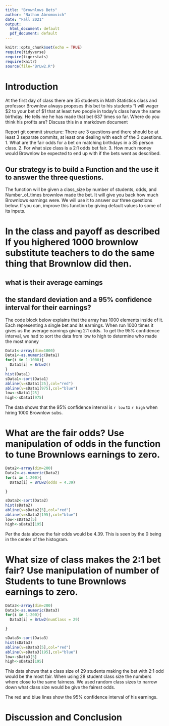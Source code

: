 ```yaml
---
title: "Brownlows Bets"
author: "Nathan Abromovich"
date: "Fall 2021"
output:
  html_document: default
  pdf_document: default
---
```



```r
knitr::opts_chunk$set(echo = TRUE)
require(tidyverse)
require(tigerstats)
require(knitr)
source(file="BrLw2.R")
```


<!-- We recommend you use git branches -- create a separate branch for each major section i.e. Introduction, Methods, Results, Inferential Results, and Discussion and Conclusions - leave the YAML block untouched until the final merge where you put in your own name !-->

# Introduction

<!--In this section you explain what you are trying to show.  Where did the data come from?  What is the research or other question you are trying to answer?!-->

 At the first day of class there are 35 students in Math Statistics class and professor Brownlow always proposes this bet to his students "I will wager $2 to your bet of $1 that at least two people in today's class have  the same birthday.  He tells me he has made that bet 637 times so far. Where do you think his profits are? Discuss this in a markdown document
 
Report git commit structure:
There are 3 questions and there should be at least 3 separate commits, at least one dealing with each of the 3 questions.
1. What are the fair odds for a bet on matching birthdays in a 35 person class.
2. For what size class is a 2:1 odds bet fair.
3. How much money would Brownlow be expected to end up with if the bets went as described.

## Our strategy is to build a Function and the use it to answer the three questions. 

The function will be given a class_size by number of students, odds, and Number_of_times brownlow made the bet.  It will give you back how much Brownlows earnings were. We will use it to answer our three questions below. If you can, improve this function by giving default values to some of its inputs. 

# In the class and payoff as described  If you highered 1000 brownlow substitute teachers to do the same thing that Brownlow did then.
## what is their average earnings
## the standard deviation and a 95% confidence interval for their earnings?
  
<!--Explain and display your method of coming up with a 95% confidence interval of  professor Brownlows winnings (or losings)-->

The code block below explains that the array has 1000 elements inside of it.  Each representing a single bet and its earnings.  When run 1000 times it gives us the average earnings giving 2:1 odds. To get the 95% confidence interval, we had to sort the data from low to high to determine who made the most money


```r
Data1<-array(dim=1000)
Data1<-as.numeric(Data1)
for(i in 1:1000){
  Data1[i] = BrLw2()
}
hist(Data1)
sData1<-sort(Data1)
abline(v=sData1[25],col="red")
abline(v=sData1[975],col="blue")
low<-sData1[25]
high<-sData1[975]

```
The data shows that the 95% confidence interval is `r low` to `r high` when hiring 1000 Brownlow subs.  



# What are the fair odds? Use manipulation of odds in the function to tune Brownlows earnings to zero. 


<!--Decide on your methods:  In this section explain the approach you will take to attack the issue --- how will you decide on a likely estimate of professor Brownlow's earnings or losses after 637 bets. Also explain how you construct a 95% confidence interval about your estimate of his winnings !-->

```r
Data2<-array(dim=200)
Data2<-as.numeric(Data2)
for(i in 1:200){
  Data2[i] = BrLw2(odds = 4.39)

}

sData2<-sort(Data2)
hist(sData2)
abline(v=sData2[5],col="red")
abline(v=sData2[195],col="blue")
low<-sData2[5]
high<-sData2[195]

```


Per the data above the fair odds would be 4.39.  This is seen by the 0 being in the center of the histogram. 

# What size of class makes the 2:1 bet fair?  Use manipulation of number of Students to tune Brownlows earnings to zero.

```r
Data3<-array(dim=200)
Data3<-as.numeric(Data3)
for(i in 1:200){
  Data3[i] = BrLw2(numClass = 29)

}

sData3<-sort(Data3)
hist(sData3)
abline(v=sData3[5],col="red")
abline(v=sData3[195],col="blue")
low<-sData3[5]
high<-sData3[195]

```
  
This data shows that a class size of 29 students making the bet with 2:1 odd would be the most fair. When using 28 student class size the numbers where close to the same fairness.  We used random class sizes to narrow down what class size would be give the fairest odds. 

The red and blue lines show the 95% confidence interval of his earnings. 

<!--Explain and display the results of your method of coming up with the estimate of professor Brownlows betting profits!-->

  
  






# Discussion and Conclusion

<!--Discussion and conclusion here.  If professor Brownlow is consistantly making or losing money how could he change his payout so that his profits center on zero?  Also discuss what size his class should be in order to have his current scheme balance at zero profit.!-->
  

